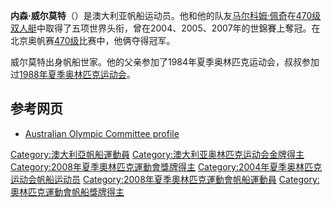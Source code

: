 {{MedalTopPic|Nathan Wilmot.jpg|300px}}
{{MedalCountry|{{AUS}}}}
{{MedalSport|男子[[帆船|帆船]]}}
{{MedalGold|[[2008年夏季奧林匹克運動會|2008年北京]]|[[2008年夏季奧林匹克運動會帆船比賽|470級]]}}
{{MedalBottom}}
'''内森·威尔莫特'''（{{bd|1979年|12月13日||}}）是澳大利亚帆船运动员。他和他的队友[[马尔科姆·佩奇|马尔科姆·佩奇]]在[[470级双人艇|470级双人艇]]中取得了五项世界头衔，曾在2004、2005、2007年的世錦賽上奪冠。在北京奥帆赛[[2008年夏季奥林匹克运动会帆船比赛－男子470级双人艇|470级]]比赛中，他俩夺得冠军。

威尔莫特出身帆船世家。他的父亲参加了1984年夏季奥林匹克运动会，叔叔参加过[[1988年夏季奥林匹克运动会|1988年夏季奥林匹克运动会]]。

== 参考网页 ==
* [https://web.archive.org/web/20080723163825/http://www.olympics.com.au/Athletes/TheTeam/tabid/343/Athletes/TheTeam/tabid/344/Default.aspx?cId=14335&teamId=18 Australian Olympic Committee profile]

{{澳洲人小作品}}
{{DEFAULTSORT:Wilmot, Nathan}}
[[Category:澳大利亞帆船運動員|Category:澳大利亞帆船運動員]]
[[Category:澳大利亚奥林匹克运动会金牌得主|Category:澳大利亚奥林匹克运动会金牌得主]]
[[Category:2008年夏季奧林匹克運動會獎牌得主|Category:2008年夏季奧林匹克運動會獎牌得主]]
[[Category:2004年夏季奥林匹克运动会帆船运动员|Category:2004年夏季奥林匹克运动会帆船运动员]]
[[Category:2008年夏季奧林匹克運動會帆船運動員|Category:2008年夏季奧林匹克運動會帆船運動員]]
[[Category:奧林匹克運動會帆船獎牌得主|Category:奧林匹克運動會帆船獎牌得主]]